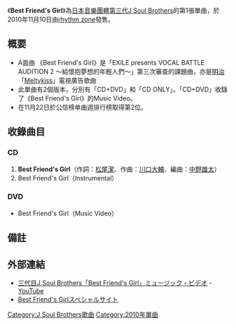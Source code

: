 {{Infobox Single 
| Name           = Best Friend's Girl 
| Artist         = [[J_Soul_Brothers|第三代J Soul Brothers]]
| Album          = [[J_Soul_Brothers_(第三代J_Soul_Brothers專輯)|J Soul Brothers]]
| A-side         = Best Friend's Girl
| B-side         = 
| Released       = 2010年11月10日<br/>{{JPN}}
| Format         = [[單曲|單曲]]
| Recorded       = 
| Genre          = [[J-POP|J-POP]]、[[R&B|R&B]]
| Length         = 10分06秒
| Label          = [[rhythm_zone|rhythm zone]]
| Writer         = [[松尾潔|松尾潔]]（作詞 #1）<br/>[[川口大輔|川口大輔]]（作曲 #1）<br/>[[中野雄太|中野雄太]]（編曲 #1）
| Producer       = [[五十嵐廣行|HIRO]]
| Certification  = *金（[[日本唱片協會|日本唱片協會]]）
| Chart position =* 週榜第2位（[[Oricon公信榜|Oricon公信榜]]）<ref name="oricon">{{cite web |url=http://www.oricon.co.jp/prof/artist/531528/products/music/893147/1/ |language=ja |title=<span lang="ja">Best Friend's Girl</span> |publisher=[[Oricon|Oricon]] |date=2010 |6= |accessdate=2013-05-14 |archive-date=2013-04-25 |archive-url=https://web.archive.org/web/20130425072320/http://www.oricon.co.jp/prof/artist/531528/products/music/893147/1/ |dead-url=no }}</ref>
*2010年11月度月榜第9位（Oricon公信榜）
*2010年度年榜第88位（Oricon公信榜））
| Misc           = 
{{Extra chronology 2
| Artist         = [[J_Soul_Brothers|第三代J Soul Brothers]]
| Type           = singles
| Last single    = -
| This single    = '''Best Friend's Girl'''<br/>（2010年）
| Next single    = [[On_Your_Mark〜奇蹟之光〜|On Your Mark〜奇蹟之光〜]]<br/>（2010年）
}}
{{Extra chronology 2
| Artist         = [[J_Soul_Brothers|J Soul Brothers]]
| Type           = singles
| Last single    = [[My_Place|My Place]]<br/>（2009年）
| This single    = '''Best Friend's Girl'''<br/>（2010年）
| Next single    = [[On_Your_Mark〜奇蹟之光〜|On Your Mark〜奇蹟之光〜]]<br/>（2010年）
}}
}}
《'''Best Friend's Girl'''》為[[日本|日本]][[音樂團體|音樂團體]][[J_Soul_Brothers|第三代J Soul Brothers]]的第1張單曲，於2010年11月10日由[[rhythm_zone|rhythm zone]]發售。

== 概要 ==
* A面曲 《Best Friend's Girl》是「EXILE presents VOCAL BATTLE AUDITION 2 〜給懷抱夢想的年輕人們〜」第三次審查的課題曲，亦是[[明治_(企業)|明治]]「[[Meltykiss|Meltykiss]]」電視廣告歌曲
* 此單曲有2個版本，分別有「CD+DVD」和「CD ONLY」。「CD+DVD」收錄了《Best Friend's Girl》的Music Video。
* 在11月22日於公信榜单曲週排行榜取得第2位。

== 收錄曲目 ==
=== CD ===
#'''Best Friend's Girl'''（作詞：[[松尾潔|松尾潔]]、作曲：[[川口大輔|川口大輔]]、編曲：[[中野雄太|中野雄太]]）
# Best Friend's Girl（Instrumental）

=== DVD ===
* Best Friend's Girl（Music Video）
== 備註 ==
{{Reflist}}

== 外部連結 ==
* [http://www.youtube.com/watch?v=9svFXJhvdhg&feature=player_embedded 三代目J Soul Brothers「Best Friend's Girl」ミュージック・ビデオ]{{Wayback|url=http://www.youtube.com/watch?v=9svFXJhvdhg&feature=player_embedded |date=20101119162806 }} - [[YouTube|YouTube]]
* [https://web.archive.org/web/20130429081641/http://www.jsoulb.jp/special/bfg_oym/ Best Friend's Girlスペシャルサイト]

{{Single-stub}}
{{J Soul Brothers}}

{{DEFAULTSORT:Best Friend's Girl}}
[[Category:J_Soul_Brothers歌曲|Category:J Soul Brothers歌曲]]
[[Category:2010年單曲|Category:2010年單曲]]